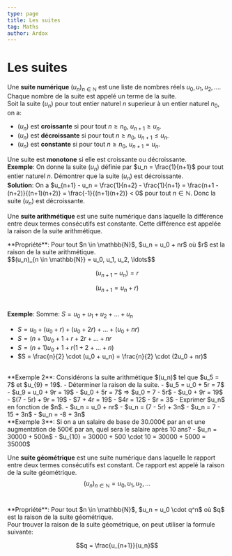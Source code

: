 ```yaml
---
type: page
title: Les suites
tag: Maths
author: Ardox
---
```


# Les suites

Une **suite numérique** $(u_n)_{n \in \mathbb{N}}$ est une liste de nombres réels $u_0, u_1, u_2, \ldots$. Chaque nombre de la suite est appelé un terme de la suite.
<br />
Soit la suite $(u_n)$ pour tout entier naturel $n$ superieur à un entier naturel $n_0$, on a:
- $(u_n)$ est **croissante** si pour tout $n \geq n_0$, $u_{n+1} \geq u_n$.
- $(u_n)$ est **décroissante** si pour tout $n \geq n_0$, $u_{n+1} \leq u_n$.
- $(u_n)$ est **constante** si pour tout $n \geq n_0$, $u_{n+1} = u_n$.

Une suite est **monotone** si elle est croissante ou décroissante.
<br />
**Exemple**: On donne la suite $(u_n)$ définie par $u_n = \frac{1}{n+1}$ pour tout entier naturel $n$. Démontrer que la suite $(u_n)$ est décroissante.
<br />
**Solution**: On a $u_{n+1} - u_n = \frac{1}{n+2} - \frac{1}{n+1} = \frac{n+1 - (n+2)}{(n+1)(n+2)} = \frac{-1}{(n+1)(n+2)} < 0$ pour tout $n \in \mathbb{N}$. Donc la suite $(u_n)$ est décroissante.
<br />

<div className="seperator" />

Une **suite arithmétique** est une suite numérique dans laquelle la différence entre deux termes consécutifs est constante. Cette différence est appelée la raison de la suite arithmétique.
<br />
<div class="p-4 font-mono border-l-2 border-green bg-mbg my-6">
**Propriété**: Pour tout $n \in \mathbb{N}$, $u_n = u_0 + nr$ où $r$ est la raison de la suite arithmétique.
</div>
$$(u_n)_{n \in \mathbb{N}} = u_0, u_1, u_2, \ldots$$

$$(u_{n+1} - u_n) = r$$

$$(u_{n+1} = u_n + r)$$
<br />

**Exemple**: Somme: $S=u_0 + u_1 + u_2 + \ldots + u_n$
- $S = u_0 + (u_0 + r) + (u_0 + 2r) + \ldots + (u_0 + nr)$
- $S = (n+1)u_0 + 1 + r + 2r + \ldots + nr$
- $S = (n+1)u_0 + 1 + r(1 + 2 + \ldots + n)$
- $S = \frac{n}{2} \cdot (u_0 + u_n) = \frac{n}{2} \cdot (2u_0 + nr)$
<br />
**Exemple 2**: Considérons la suite arithmétique $(u_n)$ tel que $u_5 = 7$ et $u_{9} = 19$.
- Déterminer la raison de la suite.
  - $u_5 = u_0 + 5r = 7$
  - $u_9 = u_0 + 9r = 19$
  - $u_0 + 5r = 7$ => $u_0 = 7 - 5r$
  - $u_0 + 9r = 19$ 
  - $(7 - 5r) + 9r = 19$
  - $7 + 4r = 19$
  - $4r = 12$
  - $r = 3$
- Exprimer $u_n$ en fonction de $n$.
  - $u_n = u_0 + nr$
  - $u_n = (7 - 5r) + 3n$
  - $u_n = 7 - 15 + 3n$
  - $u_n = -8 + 3n$
<br />
**Exemple 3**: Si on a un salaire de base de 30.000€ par an et une augmentation de 500€ par an, quel sera le salaire après 10 ans?
- $u_n = 30000 + 500n$
- $u_{10} = 30000 + 500 \cdot 10 = 30000 + 5000 = 35000$
<br />
<div className="seperator" />

Une **suite géométrique** est une suite numérique dans laquelle le rapport entre deux termes consécutifs est constant. Ce rapport est appelé la raison de la suite géométrique.
<br />
$$(u_n)_{n \in \mathbb{N}} = u_0, u_1, u_2, \ldots$$
<br />
<div class="p-4 font-mono border-l-2 border-green bg-mbg my-6">
**Propriété**: Pour tout $n \in \mathbb{N}$, $u_n = u_0 \cdot q^n$ où $q$ est la raison de la suite géométrique.
</div>
Pour trouver la raison de la suite géométrique, on peut utiliser la formule suivante:

$$q = \frac{u_{n+1}}{u_n}$$